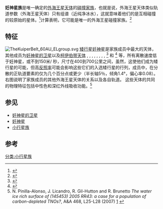 '''妊神星族'''是唯一确定的[[外海王星天体|外海王星天体]]的[[碰撞家族|碰撞家族]]，也就是说，外海王星天体类似轨道参数（外海王星天体）只有组谱（近纯净冰水），这就意味着他们的是互相碰撞的较原始的星体。<ref name="BrownBarkume2007">{{cite journal |last=Brown |first=Michael E. |authorlink= |coauthors=Barkume, Kristina M.; Ragozzine, Darin; Schaller, Emily L. |year=2007 |title=A collisional family of icy objects in the Kuiper belt |journal=Nature |volume=446 |issue=7133 |pages=294–296 |doi=10.1038/nature05619 |url= |accessdate= |quote= |pmid=17361177 }}</ref>计算表明，它可能是唯一的外海王星碰撞家族。<ref name=Levison>{{cite journal|title=On a Scattered Disc Origin for the {{mp|2003 EL|61}} Collisional Family— an  Example of the Importance of Collisions in the Dynamics of Small Sodies|author=Harold F. Levison, Alessandro Morbidelli, David Vokrouhlický and William F. Bottke|year=2008|journal=The Astronomical Journal|volume=136|pages=1079–1088|doi=10.1088/0004-6256/136/3/1079|url=http://www.iop.org/EJ/abstract/1538-3881/136/3/1079|accessdate=2008-09-19|archive-date=2020-05-29|archive-url=https://web.archive.org/web/20200529053443/https://hkvalidate.perfdrive.com/captcha?ssa=a53c7b5a-b875-480b-b7c9-dcfbe0987d0e&ssb=ia3km24za4e3d04zlkhlc0h6g&ssc=http%3A%2F%2Fiopscience.iop.org%2F%2Fabstract%2F1538-3881%2F136%2F3%2F1079&ssd=964514824161204&sse=cgkgahjmmd%40jlpp&ssf=2e222491a11e7b609c8ac0a58ab12d98b1795428&ssg=2a8c7ed1-caed-4d3c-9415-67adb4ba8e2f&ssh=f7ce2a31-451e-49c6-b04e-e6f2e30de005&ssi=2f729f30-8427-4332-aa92-745276b1f89a&ssj=6fd6aa70-8164-4a69-b5a8-3b9532e388a9&ssk=support%40shieldsquare.com&ssl=484391757852&ssm=57263847168654448107898118562708&ssn=b399544b7027d72d568813a9b88fd05293535ae3e72a-8789-4d8f-be02d1&sso=114059f1-ff5046afa586474f083fa65a9f6660389294ec7bfe47970b&ssp=10481213451590790207159072594772983&ssq=93569913048381949474830483383460019404614&ssr=MjA3LjI0MS4yMjUuMjQx&sss=Mozilla%2F4.0%20%28Windows%20NT%205.1%29%20AppleWebKit%2F535.7%20%28KHTML%2Clike%20zeco%29%20Chrome%2F33.0.1750.154%20Safari%2F536.7&sst=Mozilla%2F5.0%20%28Windows%20NT%2010.0%3B%20Win64%3B%20x64%29%20AppleWebKit%2F537.36%20%28KHTML%2C%20like%20Gecko%29%20Chrome%2F74.0.3729.169%20Safari%2F537.36&ssu=Mozilla%2F4.0%20%28Windows%20NT%205.1%29%20AppleWebKit%2F535.7%20%28KHTML%2Clike%20zeco%29%20Chrome%2F33.0.1750.154%20Safari%2F536.7&ssv=mr2n1u1ump41lvt&ssw=&ssx=259789450270985&ssy=pnpjijm%40g%40p%40gn%40ehbkgllhcooncjhningogkkgi&ssz=98d3d0b1140cee0|dead-url=no}}</ref>

==特征==
[[Image:TheKuiperBelt_60AU_ELgroup.svg|right]]
[[矮行星|矮行星]][[妊神星|妊神星]]是家族成员中最大的天体，其他成员为[[妊神星的卫星|妊神星的卫星]]以及[[柯伊伯带天体|柯伊伯带天体]] {{mpl|(55636) 2002 TX|300}}, {{mpl|(24835) 1995 SM|55}}, {{mpl|(19308) 1996 TO|66}},  {{mpl|(120178) 2003 OP|32}}, {{mpl|(145453) 2005 RR|43}}, {{mpl|(86047) 1999 OY|3}}, {{mpl|2003 UZ|117}}, {{mpl|2005 CB|79}}, {{mpl|2003 SQ|317}}<ref name="Snodgrass2009">{{Cite journal |author=Snodgrass, Carry, Dumas, Hainaut |title=Characterisation of candidate members of (136108) Haumea's family |journal=The [[Astrophysical_Journal|Astrophysical Journal]]  |date=16 December 2009|id={{arXiv|0912.3171}}}}</ref>  和 {{mpl|2009 YE|7}}<ref name="Trujillo2011">{{Cite journal |author=Trujillo, Sheppard and Schaller |title=A Photometric System for Detection of Water and Methane Ices on Kuiper Belt Objects |journal="The [[Astrophysical_Journal|Astrophysical Journal]] |date=14 February 2011|id={{arXiv|1102.1971}}}}</ref> 等，所有离散速度低于妊神星，或不到150米/ 秒，尺寸在400到700公里之间，虽然，这使他们成为矮行星的可能，但高[[反照率|反照率]]可能会影响这些它们的入选矮行星的行列，成员中，在分散的正轨道要素的仅为几个百分点或更少（半长轴5％，倾角1.4°，偏心率0.08）。右图说明了家族成员的其他外海王星天体的关系以及各自轨道。
这些天体的共同的物理特征包括中性色和深红外线吸收功能。<ref name="Pinilla-Alonso2007">N. Pinilla-Alonso, J. Licandro, R. Gil-Hutton and R. Brunetto ''The water ice rich surface of (145453) 2005 RR43: a case for a population of carbon-depleted TNOs?'', A&A 468, L25-L28 (2007) [http://www.aanda.org/index.php?option=article&access=standard&Itemid=129&url=/articles/aa/full/2007/22/aa7294-07/aa7294-07.html] {{WebCite|url=https://www.webcitation.org/697kAbLG4?url=http://www.aanda.org/index.php?option=com_article |date=20120713102449 |dateformat=iso }}</ref>

==参见==
*[[妊神星的卫星|妊神星的卫星]]
*[[妊神星|妊神星]]
*[[小行星族|小行星族]]
==参考==
<references/>

[[分类:小行星族|分类:小行星族]]